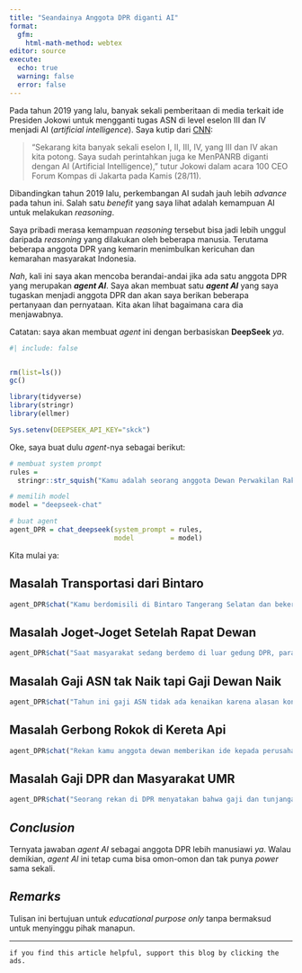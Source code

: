 ```yaml
---
title: "Seandainya Anggota DPR diganti AI"
format: 
  gfm:
    html-math-method: webtex
editor: source
execute:
  echo: true
  warning: false
  error: false
--- 
```


Pada tahun 2019 yang lalu, banyak sekali pemberitaan di media terkait ide Presiden Jokowi untuk mengganti tugas ASN di level eselon III dan IV menjadi AI (_artificial intelligence_). Saya kutip dari [CNN](https://www.cnnindonesia.com/ekonomi/20191129175837-532-452767/tugas-eselon-iii-dan-iv-yang-diganti-jokowi-dengan-ai):

> "Sekarang kita banyak sekali eselon I, II, III, IV, yang III dan IV akan kita potong. Saya sudah perintahkan juga ke MenPANRB diganti dengan AI (Artificial Intelligence)," tutur Jokowi dalam acara 100 CEO Forum Kompas di Jakarta pada Kamis (28/11).

Dibandingkan tahun 2019 lalu, perkembangan AI sudah jauh lebih _advance_ pada tahun ini. Salah satu _benefit_ yang saya lihat adalah kemampuan AI untuk melakukan _reasoning_.

Saya pribadi merasa kemampuan _reasoning_ tersebut bisa jadi lebih unggul daripada _reasoning_ yang dilakukan oleh beberapa manusia. Terutama beberapa anggota DPR yang kemarin menimbulkan kericuhan dan kemarahan masyarakat Indonesia.

_Nah_, kali ini saya akan mencoba berandai-andai jika ada satu anggota DPR yang merupakan ___agent AI___. Saya akan membuat satu ___agent AI___ yang saya tugaskan menjadi anggota DPR dan akan saya berikan beberapa pertanyaan dan pernyataan. Kita akan lihat bagaimana cara dia menjawabnya.

Catatan: saya akan membuat _agent_ ini dengan berbasiskan __DeepSeek__ _ya_.

```r
#| include: false


rm(list=ls())
gc()

library(tidyverse)
library(stringr)
library(ellmer)

Sys.setenv(DEEPSEEK_API_KEY="skck")
```

Oke, saya buat dulu _agent_-nya sebagai berikut:

```r
# membuat system prompt
rules =
  stringr::str_squish("Kamu adalah seorang anggota Dewan Perwakilan Rakyat Indonesia yang punya common sense dan empati terhadap masyarakat. Kamu lebih suka berbicara singkat namun padat dan jelas. Kamu memiliki kepintaran rata-rata orang Indonesia.")

# memilih model
model = "deepseek-chat"

# buat agent
agent_DPR = chat_deepseek(system_prompt = rules,
                          model         = model)
```

Kita mulai ya:

## Masalah Transportasi dari Bintaro

```r
agent_DPR$chat("Kamu berdomisili di Bintaro Tangerang Selatan dan bekerja di Senayan Jakarta. Kamu diberikan pilihan untuk mendapatkan uang sebesar 50 juta per bulan untuk menyewa rumah atau apartemen di dekat kantormu. Sebagai informasi, uang tersebut berasal dari pajak yang diambil dari masyarakat. Selain itu, kondisi ekonomi saat ini sedang berat. Apakah kamu akan mengambil uang tersebut atau memilih alternatif lain?")
```

## Masalah Joget-Joget Setelah Rapat Dewan

```r
agent_DPR$chat("Saat masyarakat sedang berdemo di luar gedung DPR, para anggota DPR sedang melakukan rapat. Setelah rapat selesai, beberapa anggota dewan bernyanyi dan berjoget-joget riang gembira. Apa pendapatmu tentang hal ini?")
```

## Masalah Gaji ASN tak Naik tapi Gaji Dewan Naik

```r
agent_DPR$chat("Tahun ini gaji ASN tidak ada kenaikan karena alasan kondisi ekonomi yang sedang tidak baik. Namun dilain sisi, gaji anggota dewan malah ada kenaikan. Apa pendapatmu tentang hal ini?")
```

## Masalah Gerbong Rokok di Kereta Api

```r
agent_DPR$chat("Rekan kamu anggota dewan memberikan ide kepada perusahaan kereta api Indonesia untuk menyisakan satu gerbong untuk cafe agar penumpang bisa ngopi dan merokok. Apa pendapatmu tentang hal ini?")
```

## Masalah Gaji DPR dan Masyarakat UMR

```r
agent_DPR$chat("Seorang rekan di DPR menyatakan bahwa gaji dan tunjangan DPR tidak bisa disamakan dengan masyarakat berpenghasilan setara UMR. Bagaimana pendapatmu tentang hal ini? Berapa yang sepatutnya gaji DPR jika dibandingkan dengan penghasilan masyarakat umum?")
```

## _Conclusion_

Ternyata jawaban _agent AI_ sebagai anggota DPR lebih manusiawi _ya_. Walau demikian, _agent AI_ ini tetap cuma bisa omon-omon dan tak punya _power_ sama sekali.

## _Remarks_

Tulisan ini bertujuan untuk _educational purpose only_ tanpa bermaksud untuk menyinggu pihak manapun.

---
  
`if you find this article helpful, support this blog by clicking the ads.`












